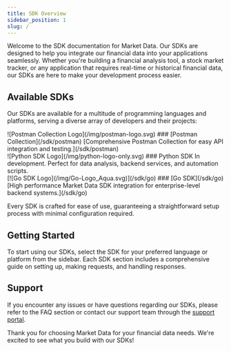 ```yaml
---
title: SDK Overview
sidebar_position: 1
slug: /
---
```


Welcome to the SDK documentation for Market Data. Our SDKs are designed to help you integrate our financial data into your applications seamlessly. Whether you're building a financial analysis tool, a stock market tracker, or any application that requires real-time or historical financial data, our SDKs are here to make your development process easier.

## Available SDKs

Our SDKs are available for a multitude of programming languages and platforms, serving a diverse array of developers and their projects:

<div className="sdk-list">

  <div className="sdk-item">
    ![Postman Collection Logo](/img/postman-logo.svg)
    ### [Postman Collection](/sdk/postman)
    [Comprehensive Postman Collection for easy API integration and testing.](/sdk/postman)
  </div>

  <div className="sdk-item">
    ![Python SDK Logo](/img/python-logo-only.svg)
    ### Python SDK
    In development. Perfect for data analysis, backend services, and automation scripts.
  </div>

  <div className="sdk-item">
    [![Go SDK Logo](/img/Go-Logo_Aqua.svg)](/sdk/go)
    ### [Go SDK](/sdk/go)
    [High performance Market Data SDK integration for enterprise-level backend systems.](/sdk/go)
  </div>

</div>

Every SDK is crafted for ease of use, guaranteeing a straightforward setup process with minimal configuration required.

## Getting Started

To start using our SDKs, select the SDK for your preferred language or platform from the sidebar. Each SDK section includes a comprehensive guide on setting up, making requests, and handling responses.

## Support

If you encounter any issues or have questions regarding our SDKs, please refer to the FAQ section or contact our support team through the [support portal](https://www.marketdata.app/dashboard/).

Thank you for choosing Market Data for your financial data needs. We're excited to see what you build with our SDKs!
